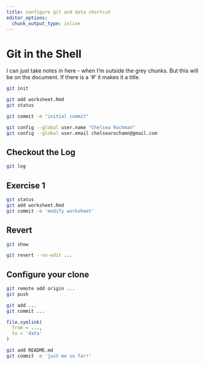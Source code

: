 ```yaml
---
title: configure git and data shortcut
editor_options: 
  chunk_output_type: inline
---
```


# Git in the Shell
I can just take notes in here - when I'm outside the grey chunks. But this will be on the document. If there is a '#' it makes it a title. 
```bash
git init
```

```bash
git add worksheet.Rmd
git status
```

```bash
git commit -m "initial commit"
```

```bash
git config --global user.name "Chelsea Rochman"
git config --global user.email chelsearochamn@gmail.com
```

## Checkout the Log

```bash
git log
```

## Exercise 1

```bash
git status
git add worksheet.Rmd
git commit -m 'modify worksheet'
```

## Revert

```bash
git show
```

```bash
git revert --no-edit ...
```

## Configure your clone

```bash
git remote add origin ...
git push
```

```bash
git add ...
git commit ...
```

```r
file.symlink(
  from = ...,
  to = 'data'
)
```

```bash
git add README.md
git commit -m 'just me so far!'
```
